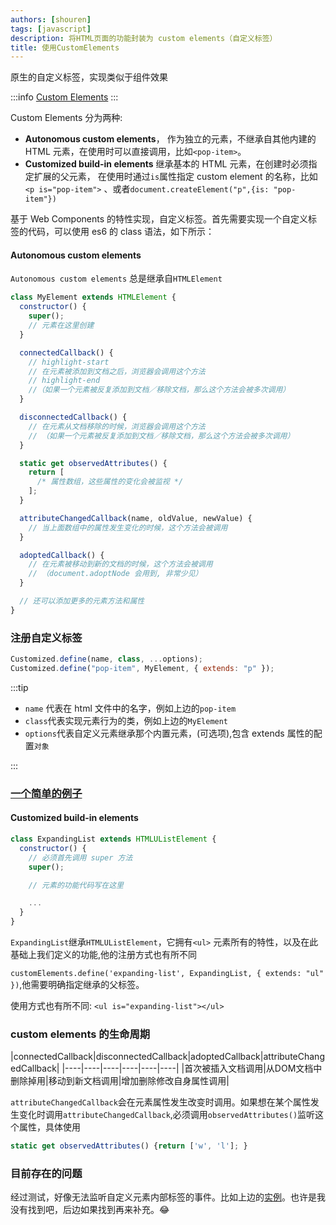```yaml
---
authors: [shouren]
tags: [javascript]
description: 将HTML页面的功能封装为 custom elements（自定义标签）
title: 使用CustomElements
---
```


原生的自定义标签，实现类似于组件效果

:::info
[Custom Elements](https://developer.mozilla.org/zh-CN/docs/Web/Web_Components/Using_custom_elements)
:::

<!--truncate-->

Custom Elements 分为两种:

- **<highlight color="rgb(234,248,252)" textColor='#000'>Autonomous custom elements</highlight>**， 作为独立的元素，不继承自其他内建的 HTML 元素，在使用时可以直接调用，比如`<pop-item>`。
- **<highlight color="rgb(234,248,252)" textColor='#000'>Customized build-in elements</highlight>** 继承基本的 HTML 元素，在创建时必须指定扩展的父元素，
  在使用时通过`is`属性指定 custom element 的名称，比如 `<p is="pop-item">` 、或者`document.createElement("p",{is: "pop-item"})`

基于 Web Components 的特性实现，自定义标签。首先需要实现一个自定义标签的代码，可以使用 es6 的 class 语法，如下所示：


#### Autonomous custom elements

`Autonomous custom elements` 总是继承自`HTMLElement`

```javascript title="实例代码"
class MyElement extends HTMLElement {
  constructor() {
    super();
    // 元素在这里创建
  }

  connectedCallback() {
    // highlight-start
    // 在元素被添加到文档之后，浏览器会调用这个方法
    // highlight-end
    //（如果一个元素被反复添加到文档／移除文档，那么这个方法会被多次调用）
  }

  disconnectedCallback() {
    // 在元素从文档移除的时候，浏览器会调用这个方法
    // （如果一个元素被反复添加到文档／移除文档，那么这个方法会被多次调用）
  }

  static get observedAttributes() {
    return [
      /* 属性数组，这些属性的变化会被监视 */
    ];
  }

  attributeChangedCallback(name, oldValue, newValue) {
    // 当上面数组中的属性发生变化的时候，这个方法会被调用
  }

  adoptedCallback() {
    // 在元素被移动到新的文档的时候，这个方法会被调用
    // （document.adoptNode 会用到, 非常少见）
  }

  // 还可以添加更多的元素方法和属性
}
```

### 注册自定义标签

```javascript 固定语法
Customized.define(name, class, ...options);
Customized.define("pop-item", MyElement, { extends: "p" });
```

:::tip

- `name` 代表在 html 文件中的名字，例如上边的`pop-item`
- `class`代表实现元素行为的类，例如上边的`MyElement`
- `options`代表自定义元素继承那个内置元素，(可选项),包含 extends 属性的配置`对象`

:::

 ### [一个简单的例子](https://codesandbox.io/s/delicate-sky-s6fv4z?file=/src/App.js)




#### Customized build-in elements


```javascript
class ExpandingList extends HTMLUListElement {
  constructor() {
    // 必须首先调用 super 方法
    super();

    // 元素的功能代码写在这里

    ...
  }
}

```


`ExpandingList`继承`HTMLUListElement`，它拥有`<ul>` 元素所有的特性，以及在此基础上我们定义的功能,他的注册方式也有所不同

`customElements.define('expanding-list', ExpandingList, { extends: "ul" })`,他需要明确指定继承的父标签。


使用方式也有所不同: `<ul is="expanding-list"></ul>`



### custom elements 的生命周期

|connectedCallback|disconnectedCallback|adoptedCallback|attributeChangedCallback|
|----|----|----|----|----|----|
|首次被插入文档调用|从DOM文档中删除掉用|移动到新文档调用|增加删除修改自身属性调用|


`attributeChangedCallback`会在元素属性发生改变时调用。如果想在某个属性发生变化时调用`attributeChangedCallback`,必须调用`observedAttributes()`监听这个属性，具体使用
```javascript
static get observedAttributes() {return ['w', 'l']; }
````

### 目前存在的问题

经过测试，好像无法监听自定义元素内部标签的事件。比如上边的[实例](#一个简单的例子)。也许是我没有找到吧，后边如果找到再来补充。:joy:
